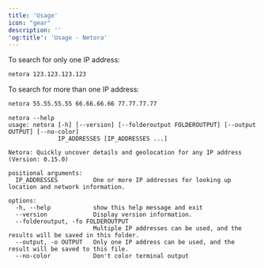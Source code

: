 ```yaml
---
title: 'Usage'
icon: "gear"
description: ''
'og:title': 'Usage - Netora'
---
```


To search for only one IP address:
```bash
netora 123.123.123.123
```

To search for more than one IP address:
```bash
netora 55.55.55.55 66.66.66.66 77.77.77.77
```


```console
netora --help
usage: netora [-h] [--version] [--folderoutput FOLDEROUTPUT] [--output OUTPUT] [--no-color]
              IP_ADDRESSES [IP_ADDRESSES ...]

Netora: Quickly uncover details and geolocation for any IP address (Version: 0.15.0)

positional arguments:
  IP_ADDRESSES          One or more IP addresses for looking up location and network information.

options:
  -h, --help            show this help message and exit
  --version             Display version information.
  --folderoutput, -fo FOLDEROUTPUT
                        Multiple IP addresses can be used, and the results will be saved in this folder.
  --output, -o OUTPUT   Only one IP address can be used, and the result will be saved to this file.
  --no-color            Don't color terminal output
```